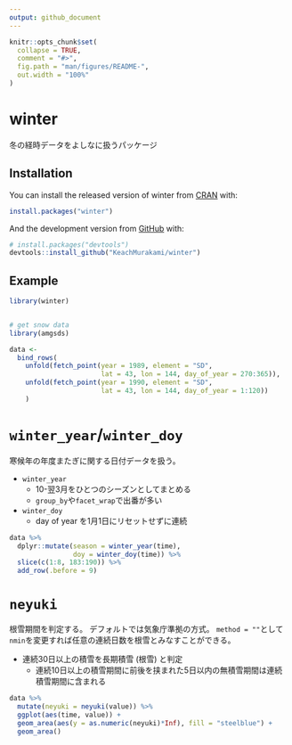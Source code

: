 ```yaml
---
output: github_document
---
```


<!-- README.md is generated from README.Rmd. Please edit that file -->

```r
knitr::opts_chunk$set(
  collapse = TRUE,
  comment = "#>",
  fig.path = "man/figures/README-",
  out.width = "100%"
)
```

# winter

<!-- badges: start -->
<!-- badges: end -->

冬の経時データをよしなに扱うパッケージ

## Installation

You can install the released version of winter from [CRAN](https://CRAN.R-project.org) with:

``` r
install.packages("winter")
```

And the development version from [GitHub](https://github.com/) with:

``` r
# install.packages("devtools")
devtools::install_github("KeachMurakami/winter")
```
## Example

```r
library(winter)


# get snow data
library(amgsds)

data <-
  bind_rows(
    unfold(fetch_point(year = 1989, element = "SD",
                       lat = 43, lon = 144, day_of_year = 270:365)),
    unfold(fetch_point(year = 1990, element = "SD",
                       lat = 43, lon = 144, day_of_year = 1:120))
    )
```

# `winter_year`/`winter_doy`

寒候年の年度またぎに関する日付データを扱う。


- `winter_year`
    - 10-翌3月をひとつのシーズンとしてまとめる
    - `group_by`や`facet_wrap`で出番が多い
    
    
- `winter_doy`
    - day of year を1月1日にリセットせずに連続

```r
data %>%
  dplyr::mutate(season = winter_year(time),
                doy = winter_doy(time)) %>%
  slice(c(1:8, 183:190)) %>%
  add_row(.before = 9)
```


# `neyuki`

根雪期間を判定する。
デフォルトでは気象庁準拠の方式。
`method = ""`として`nmin`を変更すれば任意の連続日数を根雪とみなすことができる。

- 連続30日以上の積雪を長期積雪 (根雪) と判定
    - 連続10日以上の積雪期間に前後を挟まれた5日以内の無積雪期間は連続積雪期間に含まれる

```r
data %>%
  mutate(neyuki = neyuki(value)) %>%
  ggplot(aes(time, value)) +
  geom_area(aes(y = as.numeric(neyuki)*Inf), fill = "steelblue") +
  geom_area()
```
